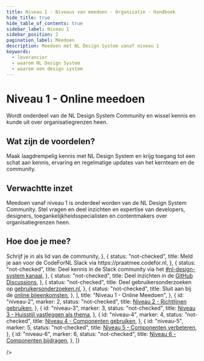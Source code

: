 ```yaml
---
title: Niveau 1 · Niveaus van meedoen · Organisatie · Handboek
hide_title: true
hide_table_of_contents: true
sidebar_label: Niveau 1
sidebar_position: 2
pagination_label: Meedoen
description: Meedoen met NL Design System vanaf niveau 1
keywords:
  - leverancier
  - waarom NL Design System
  - waarom een design system
---
```



# Niveau 1 - Online meedoen

Wordt onderdeel van de NL Design System Community en wissel kennis en kunde uit over organisatiegrenzen heen.

## Wat zijn de voordelen?

Maak laagdrempelig kennis met
NL Design System en krijg toegang tot een schat aan kennis, ervaring en regelmatige updates van het kernteam en de community.

## Verwachtte inzet

Meedoen vanaf niveau 1 is onderdeel worden van de NL Design System Community. Stel vragen en deel inzichten en expertise van developers, designers, toegankelijkheidsspecialisten en contentmakers over organisatiegrenzen heen.

## Hoe doe je mee?

<div className="ma-theme">
  <Status
    steps={[
      {
        id: "niveau-1",
        marker: "1",
        status: "current",
        steps: [
          {
            status: "not-checked",
            title: <span><Link href="/community/sluit-je-aan">Schrijf je in</Link> als lid van de community</span>,
          },
          {
            status: "not-checked",
            title: <span>Meld je aan voor de CodeForNL Slack via <Link href="https://praatmee.codefor.nl">https://praatmee.codefor.nl</Link></span>,
          },
          {
            status: "not-checked",
            title: <span>Deel kennis in de Slack community via het <a href="https://codefornl.slack.com/archives/C7KDQRXMZ">#nl-design-system kanaal</a></span>,
          },
          {
            status: "not-checked",
            title: <span>Deel inzichten in de <a href="https://github.com/orgs/nl-design-system/discussions">GitHub Discussions</a></span>,
          },
          {
            status: "not-checked",
            title: <span>Deel gebruikersonderzoeken op <a href="https://gebruikersonderzoeken.nl">gebruikersonderzoeken.nl</a></span>,
          },
          {
            status: "not-checked",
            title: <span>Sluit aan bij de <a href="/community/events/overzicht/">online bijeenkomsten</a></span>,
          },
        ],
        title: "Niveau 1 - Online Meedoen",
      },
      {
        id: "niveau-2",
        marker: 2,
        status: "not-checked",
        title: <a href="/handboek/organisatie/niveaus-van-meedoen/niveau-2/">Niveau 2 - Richtlijnen gebruiken</a>,
      },
      {
        id: "niveau-3",
        marker: 3,
        status: "not-checked",
        title: <a href="/handboek/organisatie/niveaus-van-meedoen/niveau-3/">Niveau 3 - Huisstijl vastleggen als thema</a>,
      },
      {
        id: "niveau-4",
        marker: 4,
        status: "not-checked",
        title: <a href="/handboek/organisatie/niveaus-van-meedoen/niveau-4/">Niveau 4 - Componenten gebruiken</a>,
      },
      {
        id: "niveau-5",
        marker: 5,
        status: "not-checked",
        title: <a href="/handboek/organisatie/niveaus-van-meedoen/niveau-5/">Niveau 5 - Componenten verbeteren</a>,
      },
      {
        id: "niveau-6",
        marker: 6,
        status: "not-checked",
        title: <a href="/handboek/organisatie/niveaus-van-meedoen/niveau-6/">Niveau 6 - Componenten bijdragen</a>,
      },
    ]}

/>

</div>

